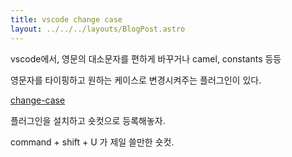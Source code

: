 ```yaml
---
title: vscode change case
layout: ../../../layouts/BlogPost.astro
---
```


vscode에서, 영문의 대소문자를 편하게 바꾸거나 camel, constants 등등

영문자를 타이핑하고 원하는 케이스로 변경시켜주는 플러그인이 있다.

[change-case](https://marketplace.visualstudio.com/items?itemName=wmaurer.change-case)

플러그인을 설치하고 숏컷으로 등록해놓자.

command + shift + U 가 제일 쓸만한 숏컷.
